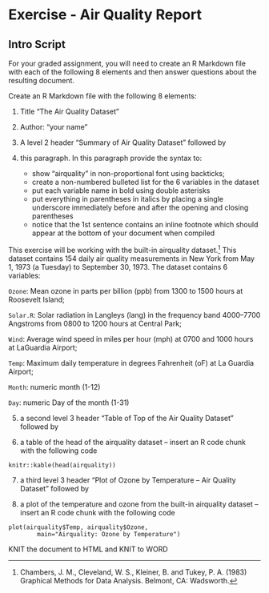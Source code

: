 # Exercise - Air Quality Report {#airqualex}

## Intro Script

For your graded assignment, you will need to create an R Markdown file with each of the following 8 elements and then answer questions about the resulting document.

Create an R Markdown file with the following 8 elements:

1. Title “The Air Quality Dataset”

2. Author: “your name”

3. A level 2 header “Summary of Air Quality Dataset” followed by

4. this paragraph. In this paragraph provide the syntax to:

    * show “airquality” in non-proportional font using backticks;
    * create a non-numbered bulleted list for the 6 variables in the dataset
    * put each variable name in bold using double asterisks
    * put everything in parentheses in italics by placing a single underscore immediately before and after the opening and closing parentheses
    * notice that the 1st sentence contains an inline footnote which should appear at the bottom of your document when compiled

This exercise will be working with the built-in airquality dataset.^[ Chambers, J. M., Cleveland, W. S., Kleiner, B. and Tukey, P. A. (1983) Graphical Methods for Data Analysis. Belmont, CA: Wadsworth.] This dataset contains 154 daily air quality measurements in New York from May 1, 1973 (a Tuesday) to September 30, 1973. The dataset contains 6 variables:

`Ozone`: Mean ozone in parts per billion (ppb) from 1300 to 1500 hours at Roosevelt Island;

`Solar.R`: Solar radiation in Langleys (lang) in the frequency band 4000–7700 Angstroms from 0800 to 1200 hours at Central Park;

`Wind`: Average wind speed in miles per hour (mph) at 0700 and 1000 hours at LaGuardia Airport;

`Temp`: Maximum daily temperature in degrees Fahrenheit (oF) at La Guardia Airport;

`Month`: numeric month (1-12)

`Day`: numeric Day of the month (1-31)

5. a second level 3 header “Table of Top of the Air Quality Dataset” followed by

6. a table of the head of the airquality dataset – insert an R code chunk with the following code

```
knitr::kable(head(airquality))
```

7. a third level 3 header “Plot of Ozone by Temperature – Air Quality Dataset” followed by

8. a plot of the temperature and ozone from the built-in airquality dataset – insert an R code chunk with the following code

```
plot(airquality$Temp, airquality$Ozone, 
        main="Airquality: Ozone by Temperature")
```

KNIT the document to HTML and KNIT to WORD 

